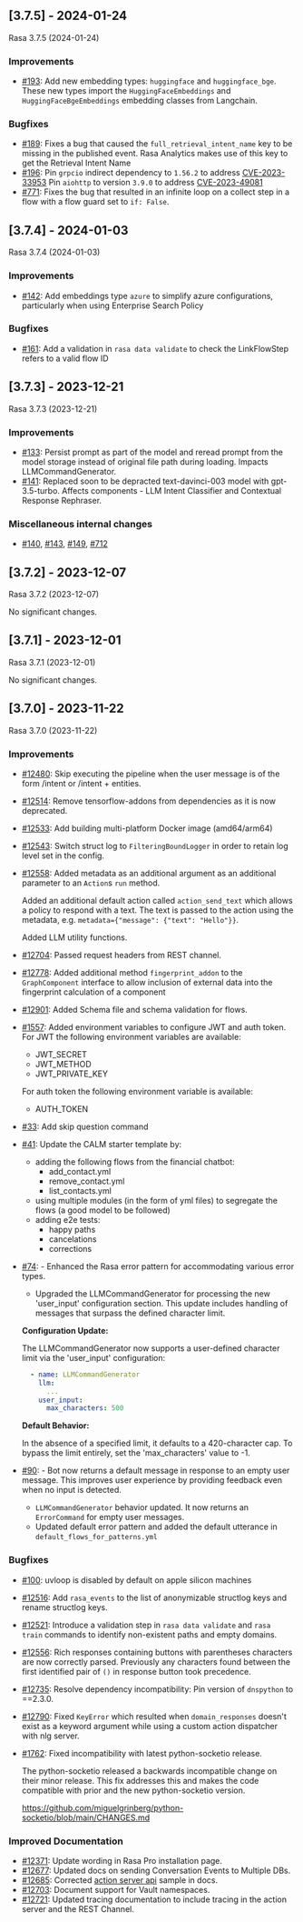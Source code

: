 ## [3.7.5] - 2024-01-24

Rasa 3.7.5 (2024-01-24)
### Improvements
- [#193](https://github.com/rasahq/rasa/issues/193): Add new embedding types: `huggingface` and `huggingface_bge`. These new types import the `HuggingFaceEmbeddings` and `HuggingFaceBgeEmbeddings` embedding classes from Langchain.

### Bugfixes
- [#189](https://github.com/rasahq/rasa/issues/189): Fixes a bug that caused the `full_retrieval_intent_name` key to be missing in the published event. Rasa Analytics makes use of this key to get the Retrieval Intent Name
- [#196](https://github.com/rasahq/rasa/issues/196): Pin `grpcio` indirect dependency to `1.56.2` to address [CVE-2023-33953](https://www.cve.org/CVERecord?id=CVE-2023-33953)
  Pin `aiohttp` to version `3.9.0` to address [CVE-2023-49081](https://www.cve.org/CVERecord?id=CVE-2023-49081)
- [#771](https://github.com/rasahq/rasa/issues/771): Fixes the bug that resulted in an infinite loop on a collect step in a flow with a flow guard set to `if: False`.


## [3.7.4] - 2024-01-03

Rasa 3.7.4 (2024-01-03)
### Improvements
- [#142](https://github.com/rasahq/rasa/issues/142): Add embeddings type `azure` to simplify azure configurations, particularly when using Enterprise Search Policy

### Bugfixes
- [#161](https://github.com/rasahq/rasa/issues/161): Add a validation in `rasa data validate` to check the LinkFlowStep refers to a valid flow ID


## [3.7.3] - 2023-12-21

Rasa 3.7.3 (2023-12-21)
### Improvements
- [#133](https://github.com/rasahq/rasa/issues/133): Persist prompt as part of the model and reread prompt from the model storage instead of original file path during loading. Impacts LLMCommandGenerator.
- [#141](https://github.com/rasahq/rasa/issues/141): Replaced soon to be depracted text-davinci-003 model with gpt-3.5-turbo. Affects components - LLM Intent Classifier and Contextual Response Rephraser.

### Miscellaneous internal changes
- [#140](https://github.com/rasahq/rasa/issues/140), [#143](https://github.com/rasahq/rasa/issues/143), [#149](https://github.com/rasahq/rasa/issues/149), [#712](https://github.com/rasahq/rasa/issues/712)


## [3.7.2] - 2023-12-07
                       
Rasa 3.7.2 (2023-12-07)                         

No significant changes.


## [3.7.1] - 2023-12-01
                       
Rasa 3.7.1 (2023-12-01)                         

No significant changes.


## [3.7.0] - 2023-11-22
                       
Rasa 3.7.0 (2023-11-22)                        
### Improvements
- [#12480](https://github.com/rasahq/rasa/issues/12480): Skip executing the pipeline when the user message is of the form /intent or /intent + entities.
- [#12514](https://github.com/rasahq/rasa/issues/12514): Remove tensorflow-addons from dependencies as it is now deprecated.
- [#12533](https://github.com/rasahq/rasa/issues/12533): Add building multi-platform Docker image (amd64/arm64)
- [#12543](https://github.com/rasahq/rasa/issues/12543): Switch struct log to `FilteringBoundLogger` in order to retain log level set in the config.
- [#12558](https://github.com/rasahq/rasa/issues/12558): Added metadata as an additional argument as an additional parameter to an
  `Action`s `run` method.

  Added an additional default action called `action_send_text` which allows
  a policy to respond with a text. The text is passed to the action using the
  metadata, e.g. `metadata={"message": {"text": "Hello"}}`.

  Added LLM utility functions.
- [#12704](https://github.com/rasahq/rasa/issues/12704): Passed request headers from REST channel.
- [#12778](https://github.com/rasahq/rasa/issues/12778): Added additional method `fingerprint_addon` to the `GraphComponent` interface to allow inclusion of external data into the fingerprint calculation of a component
- [#12901](https://github.com/rasahq/rasa/issues/12901): Added Schema file and schema validation for flows.
- [#1557](https://github.com/rasahq/rasa/issues/1557): Added environment variables to configure JWT and auth token.
  For JWT the following environment variables are available:
  - JWT_SECRET
  - JWT_METHOD
  - JWT_PRIVATE_KEY

  For auth token the following environment variable is available:
  - AUTH_TOKEN
- [#33](https://github.com/rasahq/rasa/issues/33): Add skip question command
- [#41](https://github.com/rasahq/rasa/issues/41): Update the CALM starter template by:
  - adding the following flows from the financial chatbot:
    - add_contact.yml
    - remove_contact.yml
    - list_contacts.yml
  - using multiple modules (in the form of yml files) to segregate the flows (a good model to be followed)
  - adding e2e tests:
    - happy paths
    - cancelations
    - corrections
- [#74](https://github.com/rasahq/rasa/issues/74): - Enhanced the Rasa error pattern for accommodating various error types. 
  - Upgraded the LLMCommandGenerator for processing the new 'user_input' configuration section. This update includes handling of messages that surpass the defined character limit.

  **Configuration Update:**

  The LLMCommandGenerator now supports a user-defined character limit via the 'user_input' configuration:

  ```yaml
    - name: LLMCommandGenerator
      llm:
        ...
      user_input:
        max_characters: 500
  ```

  **Default Behavior:**

  In the absence of a specified limit, it defaults to a 420-character cap.
  To bypass the limit entirely, set the 'max_characters' value to -1.
- [#90](https://github.com/rasahq/rasa/issues/90): - Bot now returns a default message in response to an empty user message. This improves user experience by providing 
  feedback even when no input is detected.
  - `LLMCommandGenerator` behavior updated. It now returns an `ErrorCommand` for empty user messages. 
  - Updated default error pattern and added the default utterance in `default_flows_for_patterns.yml`

### Bugfixes
- [#100](https://github.com/rasahq/rasa/issues/100): uvloop is disabled by default on apple silicon machines
- [#12516](https://github.com/rasahq/rasa/issues/12516): Add `rasa_events` to the list of anonymizable structlog keys and rename structlog keys.
- [#12521](https://github.com/rasahq/rasa/issues/12521): Introduce a validation step in `rasa data validate` and `rasa train` commands to identify non-existent paths and empty domains.
- [#12556](https://github.com/rasahq/rasa/issues/12556): Rich responses containing buttons with parentheses characters are now correctly parsed.
  Previously any characters found between the first identified pair of `()` in response button took precedence.
- [#12735](https://github.com/rasahq/rasa/issues/12735): Resolve dependency incompatibility: Pin  version of `dnspython` to ==2.3.0.
- [#12790](https://github.com/rasahq/rasa/issues/12790): Fixed `KeyError` which resulted when `domain_responses` doesn't exist as a keyword argument while using a custom action dispatcher with nlg server.
- [#1762](https://github.com/rasahq/rasa/issues/1762): Fixed incompatibility with latest python-socketio release. 

  The python-socketio released a backwards incompatible change on their minor 
  release. This fix addresses this and makes the code compatible with prior and
  the new python-socketio version. 

  https://github.com/miguelgrinberg/python-socketio/blob/main/CHANGES.md

### Improved Documentation
- [#12371](https://github.com/rasahq/rasa/issues/12371): Update wording in Rasa Pro installation page.
- [#12677](https://github.com/rasahq/rasa/issues/12677): Updated docs on sending Conversation Events to Multiple DBs.
- [#12685](https://github.com/rasahq/rasa/issues/12685): Corrected [action server api](https://rasa.com/docs/rasa/pages/action-server-api/) sample in docs.
- [#12703](https://github.com/rasahq/rasa/issues/12703): Document support for Vault namespaces.
- [#12721](https://github.com/rasahq/rasa/issues/12721): Updated tracing documentation to include tracing in the action server and the REST Channel.
